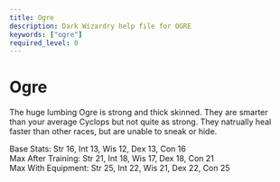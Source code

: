 ```yaml
---
title: Ogre
description: Dark Wizardry help file for OGRE
keywords: ["ogre"]
required_level: 0
---
```


# Ogre

The huge lumbing Ogre is strong and thick skinned. They are smarter  
than your average Cyclops but not quite as strong. They natrually heal  
faster than other races, but are unable to sneak or hide.  

Base Stats:         Str 16, Int 13, Wis 12, Dex 13, Con 16  
Max After Training: Str 21, Int 18, Wis 17, Dex 18, Con 21  
Max With Equipment: Str 25, Int 22, Wis 21, Dex 22, Con 25
